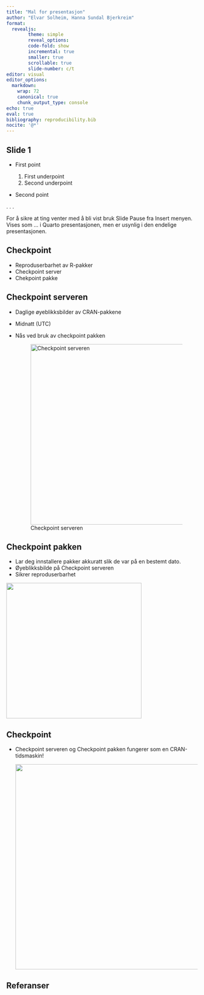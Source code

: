 ```yaml
---
title: "Mal for presentasjon"
author: "Elvar Solheim, Hanna Sundal Bjerkreim"
format:
  revealjs:
        theme: simple
        reveal_options:
        code-fold: show
        incremental: true
        smaller: true
        scrollable: true
        slide-number: c/t
editor: visual
editor_options:
  markdown:
    wrap: 72
    canonical: true
    chunk_output_type: console
echo: true
eval: true
bibliography: reproducibility.bib
nocite: '@*'
---
```


## Slide 1

-   First point

    1)  First underpoint
    2)  Second underpoint

-   Second point

. . .

For å sikre at ting venter med å bli vist bruk Slide Pause fra Insert
menyen. Vises som ... i Quarto presentasjonen, men er usynlig i den
endelige presentasjonen.

## Checkpoint

-   Reproduserbarhet av R-pakker
-   Checkpoint server
-   Chekpoint pakke

## Checkpoint serveren

-   Daglige øyeblikksbilder av CRAN-pakkene

-   Midnatt (UTC)

-   Nås ved bruk av checkpoint pakken

    ![Checkpoint serveren](images/checkpointserver.png){width="474"}

## Checkpoint pakken

-   Lar deg innstallere pakker akkuratt slik de var på en bestemt dato.
-   Øyeblikksbilde på Checkpoint serveren
-   Sikrer reproduserbarhet

![](images/checkpointpakken.png){width="356"}

## Checkpoint

-   Checkpoint serveren og Checkpoint pakken fungerer som en
    CRAN-tidsmaskin!

    ![](images/chekpoint.png){width="539"}

## Referanser
